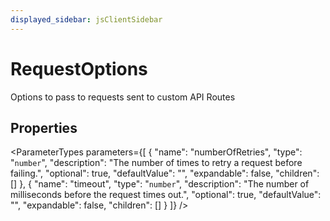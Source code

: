 ```yaml
---
displayed_sidebar: jsClientSidebar
---
```



# RequestOptions

Options to pass to requests sent to custom API Routes

## Properties

<ParameterTypes parameters={[
  {
    "name": "numberOfRetries",
    "type": "`number`",
    "description": "The number of times to retry a request before failing.",
    "optional": true,
    "defaultValue": "",
    "expandable": false,
    "children": []
  },
  {
    "name": "timeout",
    "type": "`number`",
    "description": "The number of milliseconds before the request times out.",
    "optional": true,
    "defaultValue": "",
    "expandable": false,
    "children": []
  }
]} />
